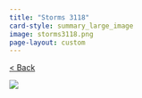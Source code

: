 ```yaml
---
title: "Storms 3118"
card-style: summary_large_image
image: storms3118.png
page-layout: custom
---
```


[\< Back](index.qmd){.btn .btn-secondary .btn role="button"}

![](storms3118.png){.full-art-display}
